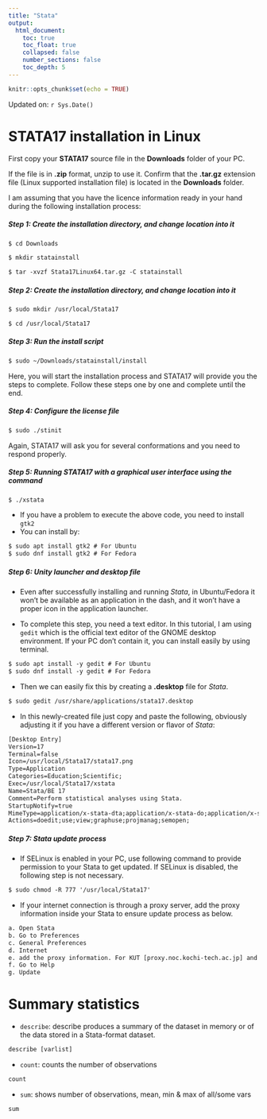 ```yaml
---
title: "Stata"
output:
  html_document:
    toc: true
    toc_float: true
    collapsed: false
    number_sections: false
    toc_depth: 5
---
```


```r
knitr::opts_chunk$set(echo = TRUE)
```

Updated on: `r Sys.Date()`

# STATA17 installation in Linux

First copy your **STATA17** source file in the **Downloads** folder of your PC. 

If the file is in **.zip** format, unzip to use it. Confirm that the **.tar.gz** extension file (Linux supported installation file) is located in the **Downloads** folder. 

I am assuming that you have the licence information ready in your hand during the following installation process:

##### Step 1: Create the installation directory, and change location into it

```txt
$ cd Downloads
```

```txt
$ mkdir statainstall
```

```txt
$ tar -xvzf Stata17Linux64.tar.gz -C statainstall
```

##### Step 2: Create the installation directory, and change location into it

```txt
$ sudo mkdir /usr/local/Stata17
```

```txt
$ cd /usr/local/Stata17
```

##### Step 3: Run the install script

```txt
$ sudo ~/Downloads/statainstall/install
```

Here, you will start the installation process and STATA17 will provide you the steps to complete. Follow these steps one by one and complete until the end.

##### Step 4: Configure the license file

```txt
$ sudo ./stinit
```

Again, STATA17 will ask you for several conformations and you need to respond properly.

##### Step 5: Running STATA17 with a graphical user interface using the command

```txt
$ ./xstata
```

- If you have a problem to execute the above code, you need to install `gtk2`
- You can install by:

```txt
$ sudo apt install gtk2 # For Ubuntu
$ sudo dnf install gtk2 # For Fedora
```

##### Step 6: Unity launcher and desktop file

- Even after successfully installing and running *Stata*, in Ubuntu/Fedora it won’t be available as an application in the dash, and it won’t have a proper icon in the application launcher. 

- To complete this step, you need a text editor. In this tutorial, I am using `gedit` which is the official text editor of the GNOME desktop environment. If your PC don't contain it, you can install easily by using terminal.

```txt
$ sudo apt install -y gedit # For Ubuntu
$ sudo dnf install -y gedit # For Fedora
```

- Then we can easily fix this by creating a **.desktop** file for *Stata*.

```txt
$ sudo gedit /usr/share/applications/stata17.desktop
```

- In this newly-created file just copy and paste the following, obviously adjusting it if you have a different version or flavor of *Stata*:

```txt
[Desktop Entry]
Version=17
Terminal=false
Icon=/usr/local/Stata17/stata17.png
Type=Application
Categories=Education;Scientific;
Exec=/usr/local/Stata17/xstata
Name=Stata/BE 17
Comment=Perform statistical analyses using Stata.
StartupNotify=true
MimeType=application/x-stata-dta;application/x-stata-do;application/x-stata-smcl;application/x-stata-stpr;application/x-stata-gph;application/x-stata-stsem;
Actions=doedit;use;view;graphuse;projmanag;semopen;
```

##### Step 7: Stata update process

- If SELinux is enabled in your PC, use following command to provide permission to your Stata to get updated. If SELinux is disabled, the following step is not necessary.

```txt
$ sudo chmod -R 777 '/usr/local/Stata17'
```

- If your internet connection is through a proxy server, add the proxy information inside your Stata to ensure update process as below.

```txt
a. Open Stata
b. Go to Preferences
c. General Preferences
d. Internet
e. add the proxy information. For KUT [proxy.noc.kochi-tech.ac.jp] and port [3128]
f. Go to Help
g. Update
```

# Summary statistics

- `describe`: describe produces a summary of the dataset in memory or of the data stored in a Stata-format dataset.

```txt
describe [varlist] 
```

- `count`: counts the number of observations

```txt
count 
```

- `sum`: shows number of observations, mean, min & max of all/some vars  

```txt
sum 
```
